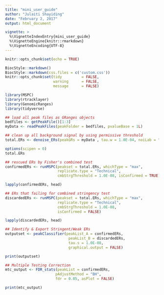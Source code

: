 ```yaml
---
title: "mini_user_guide"
author: "Julaiti Shayiding"
date: "February 2, 2017"
output: html_document

vignette: >
  %\VignetteIndexEntry{mini_user_guide} 
  %\VignetteEngine{knitr::rmarkdown}
  %\VignetteEncoding{UTF-8}
---
```


```r
knitr::opts_chunk$set(echo = TRUE)
```

```r
BiocStyle::markdown()
BiocStyle::markdown(css.files = c('custom.css'))
knitr::opts_chunk$set(tidy         = FALSE,
                      warning      = FALSE,
                      message      = FALSE)

```

```r
library(MSPC)
library(rtracklayer)
library(GenomicRanges)
library(tidyverse)
```

```r
## load all peak files as GRanges objects
bedfiles <- getPeakFile()[1:3]
myData <- readPeakFiles(peakFolder = bedfiles, pvalueBase = 1L)

```

```r
## clean up all background signal by using permissive threshold
total.ERs <- denoise_ERs(peakGRs = myData , tau.w = 1.0E-04, noiLab = "noise")

options(scipen = 0)
total.ERs
```

```r
## rescued ERs by Fisher's combined test
confirmedERs <- runMSPC(peakset = total.ERs, whichType = "max",
                        replicate.type = "Technical",
                        cmbStrgThreshold = 1.0E-08, isConfirmed = TRUE)

lapply(confirmedERs, head)
```

```r
## ERs that failing for combined stringency test
discardedERs <- runMSPC(peakset = total.ERs, whichType = "max",
                        replicate.type = "Technical",
                        cmbStrgThreshold = 1.0E-08, 
                        isConfirmed = FALSE)

lapply(discardedERs, head)
```

```r
## Identify & Export Stringent/Weak ERs
outputset <- peakClassifier(peakList_A = confirmedERs, 
                             peakList_B = discardedERs, 
                             tau.s = 1.0E-08, 
                             graphical.output = FALSE)

print(outputset)
```

```r
## Multiple Testing Correction
mtc_output <- FDR_stats(peakList = confirmedERs, 
                       pAdjustMethod = "BH", 
                       fdr = 0.05, asPlot = FALSE)

print(mtc_output)
```

